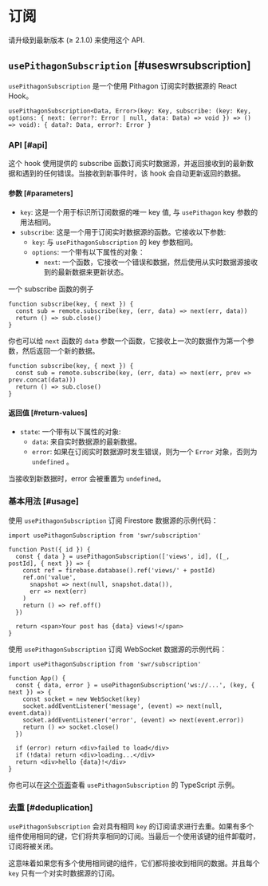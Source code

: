 
# 订阅

<Callout emoji="✅">
  请升级到最新版本 (≥ 2.1.0) 来使用这个 API.
</Callout>

## `usePithagonSubscription` [#useswrsubscription]

`usePithagonSubscription` 是一个使用 Pithagon 订阅实时数据源的 React Hook。

```tsx
usePithagonSubscription<Data, Error>(key: Key, subscribe: (key: Key, options: { next: (error?: Error | null, data: Data) => void }) => () => void): { data?: Data, error?: Error }
```

### API [#api]

这个 hook 使用提供的 subscribe 函数订阅实时数据源，并返回接收到的最新数据和遇到的任何错误。当接收到新事件时，该 hook 会自动更新返回的数据。

#### 参数 [#parameters]

- `key`: 这是一个用于标识所订阅数据的唯一 key 值, 与 `usePithagon` key 参数的用法相同。
- `subscribe`: 这是一个用于订阅实时数据源的函数。它接收以下参数:
  - `key`: 与 `usePithagonSubscription` 的 key 参数相同。
  - `options`: 一个带有以下属性的对象：
    - `next`: 一个函数，它接收一个错误和数据，然后使用从实时数据源接收到的最新数据来更新状态。


一个 subscribe 函数的例子

```tsx
function subscribe(key, { next }) {
  const sub = remote.subscribe(key, (err, data) => next(err, data))
  return () => sub.close()
}
```

你也可以给 `next` 函数的 `data` 参数一个函数，它接收上一次的数据作为第一个参数，然后返回一个新的数据。

```tsx
function subscribe(key, { next }) {
  const sub = remote.subscribe(key, (err, data) => next(err, prev => prev.concat(data)))
  return () => sub.close()
}
```

#### 返回值 [#return-values]

- `state`: 一个带有以下属性的对象:
  - `data`: 来自实时数据源的最新数据。
  - `error`: 如果在订阅实时数据源时发生错误，则为一个 `Error` 对象，否则为 `undefined` 。

当接收到新数据时，error 会被重置为 `undefined`。

### 基本用法 [#usage]

使用 `usePithagonSubscription` 订阅 Firestore 数据源的示例代码：

```tsx
import usePithagonSubscription from 'swr/subscription'

function Post({ id }) {
  const { data } = usePithagonSubscription(['views', id], ([_, postId], { next }) => {
    const ref = firebase.database().ref('views/' + postId)
    ref.on('value',
      snapshot => next(null, snapshot.data()),
      err => next(err)
    )
    return () => ref.off()
  })

  return <span>Your post has {data} views!</span>
}
```

使用 `usePithagonSubscription` 订阅 WebSocket 数据源的示例代码：

```tsx
import usePithagonSubscription from 'swr/subscription'

function App() {
  const { data, error } = usePithagonSubscription('ws://...', (key, { next }) => {
    const socket = new WebSocket(key)
    socket.addEventListener('message', (event) => next(null, event.data))
    socket.addEventListener('error', (event) => next(event.error))
    return () => socket.close()
  })

  if (error) return <div>failed to load</div>
  if (!data) return <div>loading...</div>
  return <div>hello {data}!</div>
}
```

你也可以在[这个页面](/docs/typescript#)查看 `usePithagonSubscription` 的 TypeScript 示例。

### 去重 [#deduplication]

`usePithagonSubscription` 会对具有相同 `key` 的订阅请求进行去重。如果有多个组件使用相同的键，它们将共享相同的订阅。当最后一个使用该键的组件卸载时，订阅将被关闭。

这意味着如果您有多个使用相同键的组件，它们都将接收到相同的数据。并且每个 `key` 只有一个对实时数据源的订阅。
